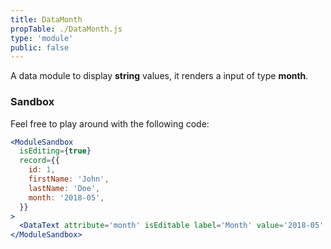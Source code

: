 ```yaml
---
title: DataMonth
propTable: ./DataMonth.js
type: 'module'
public: false
---
```


A data module to display **string** values, it renders a input of type **month**.

### Sandbox

Feel free to play around with the following code:

```jsx
<ModuleSandbox
  isEditing={true}
  record={{
    id: 1,
    firstName: 'John',
    lastName: 'Doe',
    month: '2018-05',
  }}
>
  <DataText attribute='month' isEditable label='Month' value='2018-05' />
</ModuleSandbox>
```
